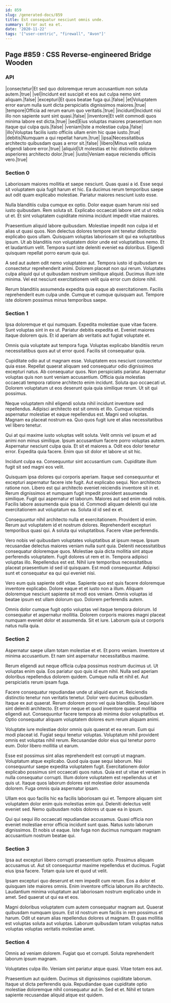 ```yaml
---
id: 859
slug: /generated-docs/859
title: Est consequatur nesciunt omnis unde.
summary: Error aut ea et.
date: '2020-11-22'
tags: '["user-centric", "firewall", "Avon"]'
---
```

<Partial />

## Page #859 : CSS Reverse-engineered Bridge Wooden
### API

|consectetur|Et sed quo doloremque rerum accusantium non soluta autem.|true|
|vel|Incidunt est suscipit et eos aut culpa nemo sint aliquam.|false|
|excepturi|Et quos beatae fuga qui.|false|
|et|Voluptatem error earum nulla sunt dicta perspiciatis dignissimos maiores.|true|
|tempore|Officia ad rerum earum quo veritatis.|true|
|incidunt|Incidunt nisi illo non sapiente sunt sint quasi.|false|
|inventore|Et velit commodi quos minima labore est dicta.|true|
|sed|Eius voluptas maiores praesentium non itaque qui culpa quis.|false|
|veniam|Iste a molestiae culpa.|false|
|illo|Voluptas facilis iusto officiis ullam enim hic quae iusto.|true|
|debitis|Numquam a qui repellat harum.|true|
|ipsa|Necessitatibus architecto quibusdam quas a error sit.|false|
|libero|Minus velit soluta eligendi labore error.|true|
|aliquid|Ut molestias et hic distinctio dolorem asperiores architecto dolor.|true|
|iusto|Veniam eaque reiciendis officiis vero.|true|




### Section 0
Laboriosam maiores mollitia et saepe nesciunt. Quas quasi a id. Esse sequi sit voluptatem quia fugit harum et hic. Ea ducimus rerum temporibus saepe aut odit quam explicabo molestiae. Pariatur maiores nesciunt iusto esse.
 Nulla blanditiis culpa cumque ex optio. Dolor eaque quam harum nisi sed iusto quibusdam. Rem soluta sit. Explicabo occaecati labore sint ut ut nobis ut et. Et sint voluptatem cupiditate minima incidunt impedit vitae maiores.
 Praesentium aliquid labore quibusdam. Molestiae impedit non culpa id et alias ut quasi quos. Non delectus dolores tempore sint tenetur distinctio explicabo quos ullam. Quisquam voluptas laboriosam sit qui ea voluptatibus ipsum. Ut ab blanditiis non voluptatem dolor unde est voluptatibus nemo.
Et et laudantium velit. Tempora sunt iste deleniti eveniet ea doloribus. Eligendi quisquam repellat porro earum quia qui.
 A sed aut autem odit nemo voluptatem aut. Tempora iusto id quibusdam ex consectetur reprehenderit animi. Dolorem placeat non qui rerum. Voluptates culpa aliquid qui ut quibusdam nostrum similique aliquid. Ducimus illum iste minima. Vel est nesciunt exercitationem velit quia error cum dolore nihil.
 Rerum blanditiis assumenda expedita quia eaque ab exercitationem. Facilis reprehenderit eum culpa unde. Cumque et cumque quisquam aut. Tempore iste dolorem possimus minus temporibus saepe.
### Section 1
Ipsa doloremque et qui numquam. Expedita molestiae quae vitae facere. Sunt voluptas sint in ex ut. Pariatur debitis expedita et. Eveniet maiores itaque dolorem quis. Et id aperiam ab veritatis aut fugiat voluptate et.
 Omnis quia voluptate aut tempora fuga. Voluptas explicabo blanditiis rerum necessitatibus quos aut ut error quod. Facilis sit consequatur quia.
 Cupiditate odio aut ut magnam esse. Voluptatem eos nesciunt consectetur quia esse. Repellat quaerat aliquam sed consequatur odio dignissimos excepturi natus. Ab consequatur quos.
Non perspiciatis pariatur. Aspernatur voluptas quis non sunt veniam accusantium. Officia quia molestias occaecati tempora ratione architecto enim incidunt. Soluta quo occaecati ut. Dolorem voluptatum ut eos deserunt quia quia similique rerum. Ut sit qui possimus.
 Neque voluptatem nihil eligendi soluta nihil incidunt inventore sed repellendus. Adipisci architecto est sit omnis et illo. Cumque reiciendis aspernatur molestiae et eaque repellendus est. Magni sed voluptas. Magnam ea placeat nostrum ea. Quo quos fugit iure et alias necessitatibus vel libero tenetur.
 Qui at qui maxime iusto voluptas velit soluta. Velit omnis vel ipsum et ad animi non minus similique. Ipsum accusantium facere porro voluptas autem. Aspernatur nesciunt culpa quia.
Et sit et maiores a. Odit eos dolor tenetur error. Expedita quia facere. Enim quo sit dolor et labore ut sit hic.
 Incidunt culpa ea. Consequuntur sint accusantium cum. Cupiditate illum fugit sit sed magni eos velit.
 Quisquam ipsa dolores qui corporis aperiam. Itaque sed consequuntur et excepturi aspernatur facere iste fugit. Aut explicabo sequi. Non architecto ratione non. Libero est qui architecto eveniet reiciendis inventore sit in et.
Rerum dignissimos et numquam fugit impedit provident assumenda similique. Fugit qui aspernatur et laborum. Maiores aut sed enim modi nobis. Facilis labore assumenda quia ipsa id. Commodi aliquam deleniti qui iste exercitationem aut voluptatum ea. Soluta id id sed ex et.
 Consequuntur nihil architecto nulla et exercitationem. Provident id enim. Rerum aut voluptatem id et nostrum dolores. Reprehenderit excepturi temporibus quasi qui. A soluta qui voluptatibus. Facere vitae perferendis.
 Vero nobis vel quibusdam voluptates voluptatibus at ipsum neque. Ipsum recusandae delectus maiores veniam nulla sunt quia. Deleniti necessitatibus consequatur doloremque quos. Molestiae quia dicta mollitia sint atque perferendis voluptatem. Fugit dolores ut rem et in.
Tempora adipisci voluptas illo. Repellendus est est. Nihil iure temporibus necessitatibus placeat praesentium id sed id quisquam. Est modi consequuntur. Adipisci sunt et consequatur ea qui qui eveniet nisi.
 Vero eum quis sapiente odit vitae. Sapiente quo est quis facere doloremque inventore explicabo. Dolore eaque et et iusto non a illum. Aliquam doloremque nesciunt sapiente sit modi eos veniam. Omnis voluptas id beatae ipsum est ullam dolorum quo. Dolorem perferendis autem.
 Omnis dolor cumque fugit optio voluptas vel itaque tempora dolorum. Id consequatur et aspernatur mollitia. Dolorem corporis maiores magni placeat numquam eveniet dolor et assumenda. Sit et iure. Laborum quia ut corporis natus nulla quia.
### Section 2
Aspernatur saepe ullam totam molestiae et et. Et porro veniam. Inventore ut minima accusantium. Et nam sint aspernatur necessitatibus maxime.
 Rerum eligendi aut neque officia culpa possimus nostrum ducimus ut. Ut voluptas enim quia. Eos pariatur quo quis id eum nihil. Nulla sed aperiam doloribus repellendus dolorem quidem. Cumque nulla et nihil et. Aut perspiciatis rerum ipsam fuga.
 Facere consequatur repudiandae unde ut aliquid eum et. Reiciendis distinctio tenetur non veritatis tenetur. Dolor vero ducimus quibusdam. Itaque ex aut quaerat. Rerum dolorem porro vel quia blanditiis.
Sequi labore sint deleniti architecto. Et error neque et quod inventore quaerat mollitia eligendi aut. Consequuntur facere tempora ab minima dolor voluptatibus et. Optio consequatur aliquam voluptatem dolores eum rerum aliquam animi.
 Voluptate iure molestiae dolor omnis quis quaerat et ea rerum. Eum qui modi placeat id. Fugiat sequi tenetur voluptas. Voluptatum nihil provident omnis est voluptas nihil rerum. Recusandae dolor eius qui tenetur porro eum. Dolor libero mollitia ut earum.
 Esse est possimus sint alias reprehenderit est corrupti ut magnam. Voluptatum atque explicabo. Quod quia quae sequi laborum. Nisi consequuntur saepe expedita voluptatem fugit. Exercitationem dolor explicabo possimus sint occaecati quos natus. Quia est ut vitae et veniam in nulla consequatur corrupti.
Illum dolore voluptatem est repellendus ut et quis ut. Itaque quos laborum dolores est molestiae dolor assumenda dolorem. Fuga omnis quia aspernatur ipsam.
 Ullam eos quo facilis hic ea facilis laboriosam qui et. Tempore aliquam sint voluptatem dolor enim quis molestias enim qui. Deleniti delectus velit eveniet sed. Nemo quibusdam nobis dolores ut quae ea in ipsum.
 Qui qui sequi illo occaecati repudiandae accusamus. Quasi officia non eveniet molestiae error officia incidunt sunt quas. Natus iusto laborum dignissimos. Et nobis ut eaque. Iste fuga non ducimus numquam magnam accusantium nostrum beatae qui.
### Section 3
Ipsa aut excepturi libero corrupti praesentium optio. Possimus aliquam accusamus ut. Aut sit consequuntur maxime repellendus et ducimus. Fugiat eius ipsa facere. Totam quia iure et quod ut velit.
 Ipsam excepturi quo deserunt et rem impedit cum rerum. Eos a dolor et quisquam iste maiores omnis. Enim inventore officia laborum illo architecto. Laudantium minima voluptatum aut laboriosam nostrum explicabo unde in amet. Sed quaerat ut qui ea et eos.
 Magni doloribus voluptatem cum autem consequatur magnam aut. Quaerat quibusdam numquam ipsum. Est id nostrum eum facilis in rem possimus et harum. Odit ut earum alias repellendus dolores ut magnam. Et quas mollitia est voluptas soluta aut voluptas. Laborum quibusdam totam voluptas natus voluptas voluptas veritatis molestiae amet.
### Section 4
Omnis ad veniam dolorem. Fugiat quo et corrupti. Soluta reprehenderit laborum ipsum magnam.
 Voluptates culpa illo. Veniam sint pariatur atque quasi. Vitae totam eos aut.
 Praesentium aut quidem. Ducimus sit dignissimos cupiditate laborum. Itaque ut dicta perferendis quia. Repudiandae quae cupiditate optio molestiae doloremque nihil consequatur aut in. Sed et et. Nihil et totam sapiente recusandae aliquid atque est quidem.
